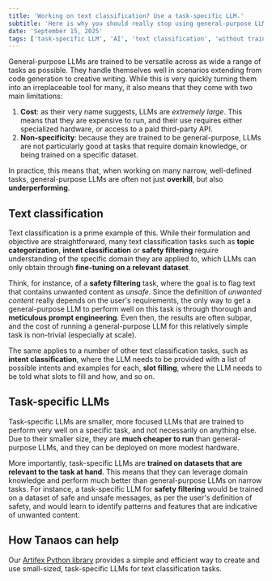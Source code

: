 ```yaml
---
title: 'Working on text classification? Use a task-specific LLM.'
subtitle: 'Here is why you should really stop using general-purpose LLMs for narrow tasks like text classification.'
date: 'September 15, 2025'
tags: ['task-specific LLM', 'AI', 'text classification', 'without training data', 'NLP', 'machine learning']
---
```


General-purpose LLMs are trained to be versatile across as wide a range of tasks as possible. They 
handle themselves well in scenarios extending from code generation to creative writing. While this is very quickly
turning them into an irreplaceable tool for many, it also means that they come with two main limitations:

1. **Cost**: as their very name suggests, LLMs are *extremely large*. This means that they are expensive to run, and 
their use requires either specialized hardware, or access to a paid third-party API.
2. **Non-specificity**: because they are trained to be general-purpose, LLMs are not particularly good at
tasks that require domain knowledge, or being trained on a specific dataset.

In practice, this means that, when working on many narrow, well-defined tasks, general-purpose LLMs are often not
just **overkill**, but also **underperforming**. 

## Text classification 

Text classification is a prime example of this. While their formulation and objective are straightforward, many
text classification tasks such as **topic categorization**, **intent classification** or **safety filtering**
require understanding of the specific domain they are applied to, which LLMs can only obtain through **fine-tuning
on a relevant dataset**.

Think, for instance, of a **safety filtering** task, where the goal is to flag text that contains unwanted content
as *unsafe*. Since the definition of *unwanted content* really depends on the user's requirements, the only way 
to get a general-purpose LLM to perform well on this task is through thorough and **meticulous prompt engineering**.
Even then, the results are often subpar, and the cost of running a general-purpose LLM for this relatively simple
task is non-trivial (especially at scale).

The same applies to a number of other text classification tasks, such as **intent classification**, where the LLM
needs to be provided with a list of possible intents and examples for each, **slot filling**, where the LLM needs
to be told what slots to fill and how, and so on.

## Task-specific LLMs

Task-specific LLMs are smaller, more focused LLMs that are trained to perform very well on a specific task, and not
necessarily on anything else. Due to their smaller size, they are **much cheaper to run** than general-purpose LLMs,
and they can be deployed on more modest hardware.

More importantly, task-specific LLMs are **trained on datasets that are relevant to the task at hand**. This means
that they can leverage domain knowledge and perform much better than general-purpose LLMs on narrow tasks.
For instance, a task-specific LLM for **safety filtering** would be trained on a dataset of safe and unsafe
messages, as per the user's definition of safety, and would learn to identify patterns and features that are 
indicative of unwanted content.

## How Tanaos can help

Our <a href={Config.ARTIFEX_GITHUB_URL} target='_blank' rel='noreferrer'>Artifex Python library</a> provides 
a simple and efficient way to create and use small-sized, task-specific LLMs for text classification tasks.